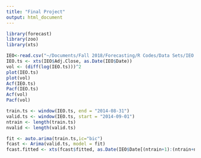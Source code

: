 ```yaml
---
title: "Final Project"
output: html_document
---
```

```r
library(forecast)
library(zoo)
library(xts)

IEO<-read.csv("~/Documents/Fall 2018/Forecasting/R Codes/Data Sets/IEO.csv")
IEO.ts <- xts(IEO$Adj.Close, as.Date(IEO$Date))
vol <- (diff(log(IEO.ts)))^2
plot(IEO.ts)
plot(vol)
Acf(IEO.ts)
Pacf(IEO.ts)
Acf(vol)
Pacf(vol)

train.ts <- window(IEO.ts, end = "2014-08-31")
valid.ts <- window(IEO.ts, start = "2014-09-01")
ntrain <- length(train.ts)
nvalid <- length(valid.ts)

fit <- auto.arima(train.ts,ic="bic")
fcast <- Arima(valid.ts, model = fit)
fcast.fitted <- xts(fcast$fitted, as.Date(IEO$Date[(ntrain+1):(ntrain+nvalid)]))
```
